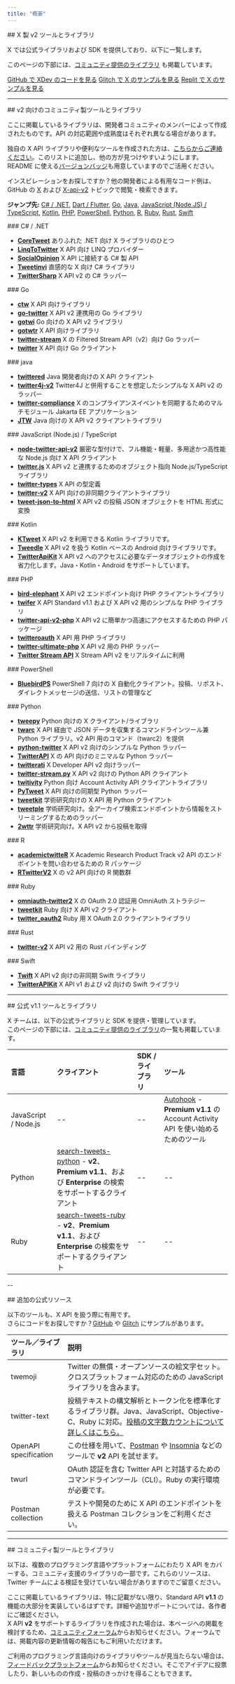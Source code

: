 ```yaml
---
title: "概要"
---
```


<div id="x-built-v2-tools-and-libraries">
  ## X 製 v2 ツールとライブラリ
</div>

X では公式ライブラリおよび SDK を提供しており、以下に一覧します。

このページの下部には、[コミュニティ提供のライブラリ](#community-libraries) も掲載しています。

[GitHub で XDev のコードを見る](https://github.com/xdevplatform)
[Glitch で X のサンプルを見る](https://glitch.com/@twitter)
[Replit で X のサンプルを見る](https://replit.com/@twitter)

---

<div id="community-tools-and-libraries-for-v2">
  ## v2 向けのコミュニティ製ツールとライブラリ
</div>

ここに掲載しているライブラリは、開発者コミュニティのメンバーによって作成されたものです。API の対応範囲や成熟度はそれぞれ異なる場合があります。

独自の X API ライブラリや便利なツールを作成された方は、[こちらからご連絡ください](https://devcommunity.x.com/c/libraries-and-sdks/63)。このリストに追加し、他の方が見つけやすいようにします。README に使える[バージョンバッジ](https://twbadges.glitch.me/)も用意していますのでご活用ください。

インスピレーションをお探しですか？他の開発者による有用なコード例は、GitHub の [X](https://github.com/topics/twitter?o=desc&s=updated) および [X-api-v2](https://github.com/topics/twitter-api-v2?o=desc&s=updated) トピックで閲覧・検索できます。

**ジャンプ先:** [C# / .NET](#csharp), [Dart / Flutter](#dart), [Go](#go), [Java](#java), [JavaScript (Node.JS) / TypeScript](#nodejs), [Kotlin](#kotlin), [PHP](#php), [PowerShell](#powershell), [Python](#python), [R](#r), [Ruby](#ruby), [Rust](#rust), [Swift](#swift)

<div id="c-net">
  ### C# / .NET
</div>

- [**CoreTweet**](https://github.com/CoreTweet/CoreTweet) ありふれた .NET 向け X ライブラリのひとつ
- [**LinqToTwitter**](https://github.com/JoeMayo/LinqToTwitter) X API 向け LINQ プロバイダー
- [**SocialOpinion**](https://github.com/jamiemaguiredotnet/SocialOpinion-Public) X API に接続する C# 製 API
- [**Tweetinvi**](https://github.com/linvi/tweetinvi) 直感的な X 向け C# ライブラリ
- [**TwitterSharp**](https://github.com/Xwilarg/TwitterSharp) X API v2 の C# ラッパー

<div id="go">
  ### Go
</div>

- [**ctw**](https://github.com/0dayfall/ctw) X API 向けライブラリ
- [**go-twitter**](https://github.com/g8rswimmer/go-twitter) X API v2 連携用の Go ライブラリ
- [**gotwi**](https://github.com/michimani/gotwi) Go 向けの X API v2 ライブラリ
- [**gotwtr**](https://github.com/sivchari/gotwtr) X API 向けライブラリ
- [**twitter-stream**](https://github.com/Fallenstedt/twitter-stream) X の Filtered Stream API（v2）向け Go ラッパー
- [**twitter**](https://github.com/creachadair/twitter) X API 向け Go クライアント

<div id="java">
  ### java
</div>

- [**twittered**](https://github.com/redouane59/twittered) Java 開発者向けの X API クライアント
- [**twitter4j-v2**](https://github.com/takke/twitter4j-v2) Twitter4J と併用することを想定したシンプルな X API v2 のラッパー
- [**twitter-compliance**](https://github.com/UCL/twitter-compliance) X のコンプライアンスイベントを同期するためのマルチモジュール Jakarta EE アプリケーション
- [**JTW**](https://github.com/uakihir0/jtw) Java 向けの X API v2 クライアントライブラリ

<div id="javascript-nodejs-typescript">
  ### JavaScript (Node.js) / TypeScript
</div>

- [**node-twitter-api-v2**](https://github.com/PLhery/node-twitter-api-v2) 厳密な型付けで、フル機能・軽量、多用途かつ高性能な Node.js 向け X API クライアント
- [**twitter.js**](https://github.com/twitterjs/twitter.js) X API v2 と連携するためのオブジェクト指向 Node.js/TypeScript ライブラリ
- [**twitter-types**](https://github.com/twitterjs/twitter-types) X API の型定義
- [**twitter-v2**](https://github.com/HunterLarco/twitter-v2) X API 向けの非同期クライアントライブラリ
- [**tweet-json-to-html**](https://github.com/wdl/tweet-json-to-html) X API v2 の投稿 JSON オブジェクトを HTML 形式に変換

<div id="kotlin">
  ### Kotlin
</div>

- [**KTweet**](https://github.com/ChromasIV/KTweet) X API v2 を利用できる Kotlin ライブラリです。
- [**Tweedle**](https://github.com/tyczj/Tweedle) X API v2 を扱う Kotlin ベースの Android 向けライブラリです。
- [**TwitterApiKit**](https://github.com/kojofosu/TwitterApiKit) X API v2 へのアクセスに必要なデータオブジェクトの作成を省力化します。Java・Kotlin・Android をサポートしています。

<div id="php">
  ### PHP
</div>

- [**bird-elephant**](https://github.com/danieldevine/bird-elephant) X API v2 エンドポイント向け PHP クライアントライブラリ
- [**twifer**](https://github.com/ferrysyahrinal/twifer) X API Standard v1.1 および X API v2 用のシンプルな PHP ライブラリ
- [**twitter-api-v2-php**](https://github.com/noweh/twitter-api-v2-php) X API v2 に簡単かつ高速にアクセスするための PHP パッケージ
- [**twitteroauth**](https://github.com/abraham/twitteroauth) X API 用 PHP ライブラリ
- [**twitter-ultimate-php**](https://github.com/utxo-one/twitter-ultimate-php) X API v2 用の PHP ラッパー
- [**Twitter Stream API**](https://github.com/redwebcreation/twitter-stream-api) X Stream API v2 をリアルタイムに利用

<div id="powershell">
  ### PowerShell
</div>

- [**BluebirdPS**](https://github.com/thedavecarroll/BluebirdPS) PowerShell 7 向けの X 自動化クライアント。投稿、リポスト、ダイレクトメッセージの送信、リストの管理など

<div id="python">
  ### Python
</div>

- [**tweepy**](https://github.com/tweepy/tweepy) Python 向けの X クライアント/ライブラリ
- [**twarc**](https://twarc-project.readthedocs.io/en/latest/twarc2_en_us/) X API 経由で JSON データを収集するコマンドラインツール兼 Python ライブラリ。v2 API 用のコマンド（twarc2）を提供
- [**python-twitter**](https://github.com/sns-sdks/python-twitter) X API v2 向けのシンプルな Python ラッパー
- [**TwitterAPI**](https://github.com/geduldig/TwitterAPI) X の API 向けのミニマルな Python ラッパー
- [**twitterati**](https://github.com/JeannieDaniel/twitterati) X Developer API v2 向けラッパー
- [**twitter-stream.py**](https://github.com/twitivity/twitter-stream.py) X API v2 向けの Python API クライアント
- [**twitivity**](https://github.com/twitivity/twitivity) Python 向け Account Activity API クライアントライブラリ
- [**PyTweet**](https://github.com/TheFarGG/PyTweet) X API 向けの同期型 Python ラッパー
- [**tweetkit**](https://github.com/ysenarath/tweetkit) 学術研究向けの X API 用 Python クライアント
- [**tweetple**](https://github.com/dapivei/tweetple) 学術研究向け。全アーカイブ検索エンドポイントから情報をストリーミングするためのラッパー
- [**2wttr**](https://github.com/simonlindgren/2wttr) 学術研究向け。X API v2 から投稿を取得

<div id="r">
  ### R
</div>

- [**academictwitteR**](https://github.com/cjbarrie/academictwitteR) X Academic Research Product Track v2 API のエンドポイントを問い合わせるための R パッケージ
- [**RTwitterV2**](https://github.com/MaelKubli/RTwitterV2) X の v2 API 向けの R 関数群

<div id="ruby">
  ### Ruby
</div>

- [**omniauth-twitter2**](https://github.com/unasuke/omniauth-twitter2) X の OAuth 2.0 認証用 OmniAuth ストラテジー
- [**tweetkit**](https://github.com/julianfssen/tweetkit) Ruby 向け X API v2 クライアント
- [**twitter_oauth2**](https://github.com/nov/twitter_oauth2) Ruby 用 X OAuth 2.0 クライアントライブラリ

<div id="rust">
  ### Rust
</div>

- [**twitter-v2**](https://github.com/jpopesculian/twitter-v2-rs) X API v2 用の Rust バインディング

<div id="swift">
  ### Swift
</div>

- [**Twift**](https://github.com/daneden/Twift/) X API v2 向けの非同期 Swift ライブラリ
- [**TwitterAPIKit**](https://github.com/mironal/TwitterAPIKit) X API v1 および v2 向けの Swift ライブラリ

---

<div id="official-v11-tools-and-libraries">
  ## 公式 v1.1 ツールとライブラリ
</div>

X チームは、以下の公式ライブラリと SDK を提供・管理しています。\
このページの下部には、[コミュニティ提供のライブラリ](#community-libraries)の一覧も掲載しています。

| 言語                 | クライアント                                                                                                                                           | SDK / ライブラリ | ツール                                                                                                                   |
| :------------------- | :----------------------------------------------------------------------------------------------------------------------------------------------------- | :--------------- | :---------------------------------------------------------------------------------------------------------------------- |
| JavaScript / Node.js | --                                                                                                                                                     | --               | [Autohook](https://www.npmjs.com/package/twitter-autohook) - **Premium v1.1** の Account Activity API を使い始めるためのツール |
| Python               | [search-tweets-python](https://github.com/xdevplatform/search-tweets-python) - **v2**、**Premium v1.1**、および **Enterprise** の検索をサポートするクライアント | --               | --                                                                                                                      |
| Ruby                 | [search-tweets-ruby](https://github.com/sferik/twitter) - **v2**、**Premium v1.1**、および **Enterprise** の検索をサポートするクライアント                 | --               | --                                                                                                                      |

--

<div id="additional-official-resources">
  ## 追加の公式リソース
</div>

以下のツールも、X API を扱う際に有用です。\
さらにコードをお探しですか？[GitHub](https://github.com/xdevplatform) や [Glitch](https://glitch.com/@twitter) にサンプルがあります。

| ツール／ライブラリ         | 説明                                                                                                                                                                               |
| :-------------------- | :------------------------------------------------------------------------------------------------------------------------------------------------------------------------------------ |
| twemoji               | Twitter の無償・オープンソースの絵文字セット。クロスプラットフォーム対応のための JavaScript ライブラリを含みます。                                                                       |
| twitter-text          | 投稿テキストの構文解析とトークン化を標準化するライブラリ群。Java、JavaScript、Objective-C、Ruby に対応。[投稿の文字数カウントについて詳しくはこちら。](#)                                  |
| OpenAPI specification | この仕様を用いて、[Postman](#) や [Insomnia](#) などのツールで **v2** API を試せます。                                                                                                  |
| twurl                 | OAuth 認証を含む Twitter API と対話するためのコマンドラインツール（CLI）。Ruby の実行環境が必要です。                                                                                   |
| Postman collection    | テストや開発のために X API のエンドポイントを扱える Postman コレクションをご利用ください。                                                                                              |

---

<div id="community-tools-and-libraries">
  ## コミュニティ製ツールとライブラリ
</div>

以下は、複数のプログラミング言語やプラットフォームにわたり X API をカバーする、コミュニティ支援のライブラリの一部です。これらのリソースは、Twitter チームによる検証を受けていない場合がありますのでご留意ください。

ここに掲載しているライブラリは、特に記載がない限り、Standard API **v1.1** の機能の大部分を実装しているはずです。詳細や追加サポートについては、各作者にご確認ください。\
X API **v2** をサポートするライブラリを作成された場合は、本ページへの掲載を検討するため、[コミュニティフォーラム](https://devcommunity.x.com/c/libraries-and-sdks/63)からお知らせください。フォーラムでは、掲載内容の更新情報の報告にもご利用いただけます。

ご利用のプログラミング言語向けのライブラリやツールが見当たらない場合は、[フィードバックプラットフォーム](https://twitterdevfeedback.uservoice.com/)からお知らせください。そこでアイデアに投票したり、新しいものの作成・投稿のきっかけを得ることもできます。